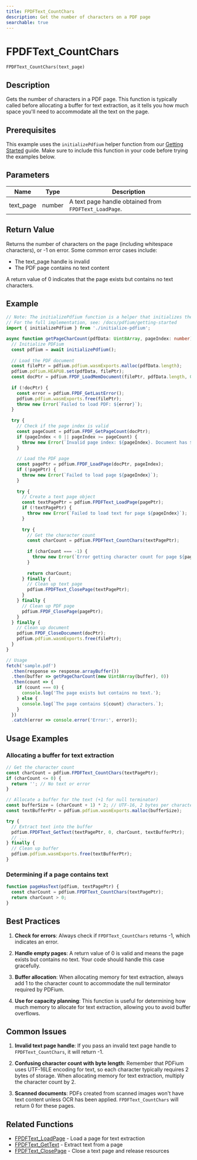 ```yaml
---
title: FPDFText_CountChars
description: Get the number of characters on a PDF page
searchable: true
---
```


# FPDFText_CountChars

`FPDFText_CountChars(text_page)`

## Description

Gets the number of characters in a PDF page. This function is typically called before allocating a buffer for text extraction, as it tells you how much space you'll need to accommodate all the text on the page.

## Prerequisites

This example uses the `initializePdfium` helper function from our [Getting Started](/docs/pdfium/getting-started#initializing-pdfium) guide. Make sure to include this function in your code before trying the examples below.

## Parameters

| Name | Type | Description |
|------|------|-------------|
| text_page | number | A text page handle obtained from `FPDFText_LoadPage`. |

## Return Value

Returns the number of characters on the page (including whitespace characters), or -1 on error. Some common error cases include:
- The text_page handle is invalid
- The PDF page contains no text content

A return value of 0 indicates that the page exists but contains no text characters.

## Example

```typescript
// Note: The initializePdfium function is a helper that initializes the PDFium library.
// For the full implementation, see: /docs/pdfium/getting-started
import { initializePdfium } from './initialize-pdfium';

async function getPageCharCount(pdfData: Uint8Array, pageIndex: number): Promise<number> {
  // Initialize PDFium
  const pdfium = await initializePdfium();
  
  // Load the PDF document
  const filePtr = pdfium.pdfium.wasmExports.malloc(pdfData.length);
  pdfium.pdfium.HEAPU8.set(pdfData, filePtr);
  const docPtr = pdfium.FPDF_LoadMemDocument(filePtr, pdfData.length, 0);
  
  if (!docPtr) {
    const error = pdfium.FPDF_GetLastError();
    pdfium.pdfium.wasmExports.free(filePtr);
    throw new Error(`Failed to load PDF: ${error}`);
  }
  
  try {
    // Check if the page index is valid
    const pageCount = pdfium.FPDF_GetPageCount(docPtr);
    if (pageIndex < 0 || pageIndex >= pageCount) {
      throw new Error(`Invalid page index: ${pageIndex}. Document has ${pageCount} pages.`);
    }
    
    // Load the PDF page
    const pagePtr = pdfium.FPDF_LoadPage(docPtr, pageIndex);
    if (!pagePtr) {
      throw new Error(`Failed to load page ${pageIndex}`);
    }
    
    try {
      // Create a text page object
      const textPagePtr = pdfium.FPDFText_LoadPage(pagePtr);
      if (!textPagePtr) {
        throw new Error(`Failed to load text for page ${pageIndex}`);
      }
      
      try {
        // Get the character count
        const charCount = pdfium.FPDFText_CountChars(textPagePtr);
        
        if (charCount === -1) {
          throw new Error(`Error getting character count for page ${pageIndex}`);
        }
        
        return charCount;
      } finally {
        // Clean up text page
        pdfium.FPDFText_ClosePage(textPagePtr);
      }
    } finally {
      // Clean up PDF page
      pdfium.FPDF_ClosePage(pagePtr);
    }
  } finally {
    // Clean up document
    pdfium.FPDF_CloseDocument(docPtr);
    pdfium.pdfium.wasmExports.free(filePtr);
  }
}

// Usage
fetch('sample.pdf')
  .then(response => response.arrayBuffer())
  .then(buffer => getPageCharCount(new Uint8Array(buffer), 0))
  .then(count => {
    if (count === 0) {
      console.log('The page exists but contains no text.');
    } else {
      console.log(`The page contains ${count} characters.`);
    }
  })
  .catch(error => console.error('Error:', error));
```

## Usage Examples

### Allocating a buffer for text extraction

```typescript
// Get the character count
const charCount = pdfium.FPDFText_CountChars(textPagePtr);
if (charCount <= 0) {
  return ''; // No text or error
}

// Allocate a buffer for the text (+1 for null terminator)
const bufferSize = (charCount + 1) * 2; // UTF-16, 2 bytes per character
const textBufferPtr = pdfium.pdfium.wasmExports.malloc(bufferSize);

try {
  // Extract text into the buffer
  pdfium.FPDFText_GetText(textPagePtr, 0, charCount, textBufferPtr);
  // ...
} finally {
  // Clean up buffer
  pdfium.pdfium.wasmExports.free(textBufferPtr);
}
```

### Determining if a page contains text

```typescript
function pageHasText(pdfium, textPagePtr) {
  const charCount = pdfium.FPDFText_CountChars(textPagePtr);
  return charCount > 0;
}
```

## Best Practices

1. **Check for errors**: Always check if `FPDFText_CountChars` returns -1, which indicates an error.

2. **Handle empty pages**: A return value of 0 is valid and means the page exists but contains no text. Your code should handle this case gracefully.

3. **Buffer allocation**: When allocating memory for text extraction, always add 1 to the character count to accommodate the null terminator required by PDFium.

4. **Use for capacity planning**: This function is useful for determining how much memory to allocate for text extraction, allowing you to avoid buffer overflows.

## Common Issues

1. **Invalid text page handle**: If you pass an invalid text page handle to `FPDFText_CountChars`, it will return -1.

2. **Confusing character count with byte length**: Remember that PDFium uses UTF-16LE encoding for text, so each character typically requires 2 bytes of storage. When allocating memory for text extraction, multiply the character count by 2.

3. **Scanned documents**: PDFs created from scanned images won't have text content unless OCR has been applied. `FPDFText_CountChars` will return 0 for these pages.

## Related Functions

- [FPDFText_LoadPage](/docs/pdfium/functions/FPDFText_LoadPage) - Load a page for text extraction
- [FPDFText_GetText](/docs/pdfium/functions/FPDFText_GetText) - Extract text from a page
- [FPDFText_ClosePage](/docs/pdfium/functions/FPDFText_ClosePage) - Close a text page and release resources 